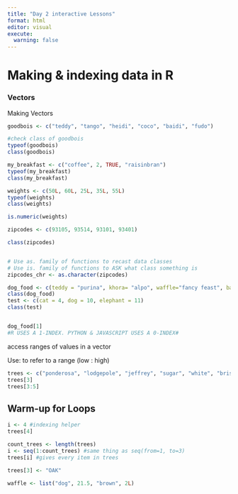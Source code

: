 ```yaml
---
title: "Day 2 interactive Lessons"
format: html
editor: visual
execute:
  warning: false
---
```


# Making & indexing data in R 

### Vectors 

Making Vectors

```r
goodbois <- c("teddy", "tango", "heidi", "coco", "baidi", "fudo")

#check class of goodbois
typeof(goodbois)
class(goodbois)

```

```r
my_breakfast <- c("coffee", 2, TRUE, "raisinbran")
typeof(my_breakfast)
class(my_breakfast)

```

```r
weights <- c(50L, 60L, 25L, 35L, 55L)
typeof(weights)
class(weights)
```

```r
is.numeric(weights)
```

```r
zipcodes <- c(93105, 93514, 93101, 93401)

class(zipcodes)


# Use as. family of functions to recast data classes
# Use is. family of functions to ASK what class something is
zipcodes_chr <- as.character(zipcodes)


```

```r
dog_food <- c(teddy = "purina", khora= "alpo", waffle="fancy feast", banjo = "blue diamond", tallie = "farmer's dog")
class(dog_food)
test <- c(cat = 4, dog = 10, elephant = 11)
class(test)


dog_food[1]
#R USES A 1-INDEX. PYTHON & JAVASCRIPT USES A 0-INDEX#
```

access ranges of values in a vector

Use: to refer to a range (low : high)

```r
trees <- c("ponderosa", "lodgepole", "jeffrey", "sugar", "white", "bristle cone")
trees[3]
trees[3:5]
```

## Warm-up for Loops 

```r
i <- 4 #indexing helper
trees[4]

```

```r
count_trees <- length(trees)
i <- seq(1:count_trees) #same thing as seq(from=1, to=3)
trees[i] #gives every item in trees
```

```r
trees[3] <- "OAK"
```

```r
waffle <- list("dog", 21.5, "brown", 2L)
```


